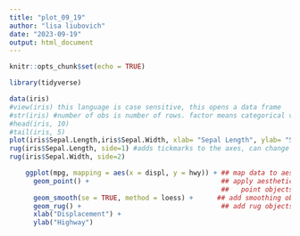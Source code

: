 ```yaml
---
title: "plot_09_19"
author: "lisa liubovich"
date: "2023-09-19"
output: html_document
---
```


```r
knitr::opts_chunk$set(echo = TRUE)
```

```r
library(tidyverse)
```


```r
data(iris)
#view(iris) this language is case sensitive, this opens a data frame
#str(iris) #number of obs is number of rows. factor means categorical vector
#head(iris, 10)
#tail(iris, 5)
plot(iris$Sepal.Length,iris$Sepal.Width, xlab= "Sepal Length", ylab= "Sepal Width", type= "p", main= "my first plot, hooray!", col = iris$Species) #xlab and ylab is universal in R. the only thing you should give to a plot function is x. everything else is by default. quotes are needed whenever something has a name that you want to give it. you don't need quotes to assign a name to a VARIABLE. Col changes the color of the points based on the category.
rug(iris$Sepal.Length, side=1) #adds tickmarks to the axes, can change width with lwd
rug(iris$Sepal.Width, side=2)
```

```r
    ggplot(mpg, mapping = aes(x = displ, y = hwy)) + ## map data to aesthetics 
      geom_point() +                                 ## apply aesthetics to 
                                                     ##   point objects
      geom_smooth(se = TRUE, method = loess) +      ## add smoothing objects
      geom_rug() +                                   ## add rug objects
      xlab("Displacement") +
      ylab("Highway")
```

